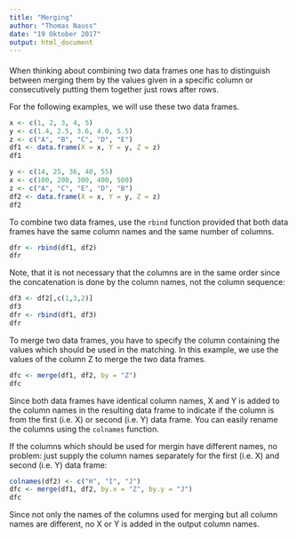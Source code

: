 ```yaml
---
title: "Merging"
author: "Thomas Nauss"
date: "19 Oktober 2017"
output: html_document
---
```

#### 

When thinking about combining two data frames one has to distinguish between
merging them by the values given in a specific column or consecutively putting
them together just rows after rows.

For the following examples, we will use these two data frames.
```r
x <- c(1, 2, 3, 4, 5)
y <- c(1.4, 2.5, 3.6, 4.0, 5.5)
z <- c("A", "B", "C", "D", "E")
df1 <- data.frame(X = x, Y = y, Z = z)
df1

y <- c(14, 25, 36, 40, 55)
x <- c(100, 200, 300, 400, 500)
z <- c("A", "C", "E", "D", "B")
df2 <- data.frame(X = x, Y = y, Z = z)
df2
```

To combine two data frames, use the `rbind` function provided that both
data frames have the same column names and the same number of columns.
```r
dfr <- rbind(df1, df2)
dfr
```
Note, that it is not necessary that the columns are in the same order since the
concatenation is done by the column names, not the column sequence:
```r
df3 <- df2[,c(1,3,2)]
df3
dfr <- rbind(df1, df3)
dfr
```


To merge two data frames, you have to specify the column containing the values
which should be used in the matching. In this example, we use the values of
the column Z to merge the two data frames.
```r
dfc <- merge(df1, df2, by = "Z")
dfc
```
Since both data frames have identical column names, X and Y is added to the 
column names in the resulting data frame to indicate if the column is from the
first (i.e. X) or second (i.e. Y) data frame. You can easily rename the columns
using the `colnames` function.

If the columns which should be used for mergin have different names, no problem:
just supply the column names separately for the first (i.e. X) and second (i.e. Y)
data frame:
```r
colnames(df2) <- c("H", "I", "J")
dfc <- merge(df1, df2, by.x = "Z", by.y = "J")
dfc
```
Since not only the names of the columns used for merging but all column names are
different, no X or Y is added in the output column names.